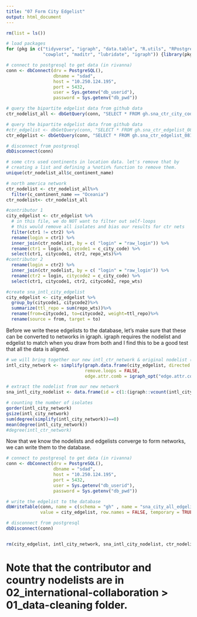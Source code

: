 ```yaml
---
title: "07 Form City Edgelist"
output: html_document
---
```


```r
rm(list = ls())

# load packages 
for (pkg in c("tidyverse", "igraph", "data.table", "R.utils", "RPostgreSQL", "countrycode",
              "cowplot", "maditr", "lubridate", "igraph")) {library(pkg, character.only = TRUE)}

# connect to postgresql to get data (in rivanna)
conn <- dbConnect(drv = PostgreSQL(), 
                  dbname = "sdad", 
                  host = "10.250.124.195", 
                  port = 5432, 
                  user = Sys.getenv("db_userid"), 
                  password = Sys.getenv("db_pwd"))

# query the bipartite edgelist data from github data  
ctr_nodelist_all <- dbGetQuery(conn, "SELECT * FROM gh.sna_ctr_city_codes")

# query the bipartite edgelist data from github data  
#ctr_edgelist <- dbGetQuery(conn, "SELECT * FROM gh.sna_ctr_edgelist_08")
ctr_edgelist <- dbGetQuery(conn, "SELECT * FROM gh.sna_ctr_edgelist_0819")

# disconnect from postgresql
dbDisconnect(conn)
```

```r
# some ctrs used continents in location data. let's remove that by 
# creating a list and defining a %notin% function to remove them. 
unique(ctr_nodelist_all$c_continent_name)

# north america network
ctr_nodelist <- ctr_nodelist_all%>%
  filter(c_continent_name == "Oceania")
ctr_nodelist<- ctr_nodelist_all

#contributor 1
city_edgelist <- ctr_edgelist %>% 
  # in this file, we do NOT want to filter out self-loops 
  # this would remove all isolates and bias our results for ctr nets 
  filter(ctr1 != ctr2) %>% 
  rename(login = ctr1) %>% 
  inner_join(ctr_nodelist, by = c( "login" = "raw_login")) %>% 
  rename(ctr1 = login, citycode1 = c_city_code) %>% 
  select(ctr1, citycode1, ctr2, repo_wts)%>%
#contributor 2
  rename(login = ctr2) %>% 
  inner_join(ctr_nodelist, by = c( "login" = "raw_login")) %>% 
  rename(ctr2 = login, citycode2 = c_city_code) %>%  
  select(ctr1, citycode1, ctr2, citycode2, repo_wts) 

#create sna_intl_city_edgelist
city_edgelist <- city_edgelist %>%
  group_by(citycode1, citycode2)%>%
  summarize(ttl_repo = sum(repo_wts))%>%
  rename(from=citycode1, to=citycode2, weight=ttl_repo)%>% 
  rename(source = from, target = to)
```


Before we write these edgelists to the database, let's make sure that these can be converted to networks in igraph. igraph requires the nodelist and edgelist to match when you draw from both and I find this to be a good test that all the data is aligned. 

```r

# we will bring together our new intl_ctr_network & original nodelist (without the country_codes split into new rows)
intl_city_network <- simplify(graph.data.frame(city_edgelist, directed = F),
                              remove.loops = FALSE,
                              edge.attr.comb = igraph_opt("edge.attr.comb"))

# extract the nodelist from our new network  
sna_intl_city_nodelist <- data.frame(id = c(1:(igraph::vcount(intl_city_network))), login = igraph::V(intl_city_network)$name)

# counting the number of isolates 
gorder(intl_city_network) 
gsize(intl_city_network)
sum(degree(simplify(intl_city_network))==0)
mean(degree(intl_city_network))
#degree(intl_ctr_network)

```

Now that we know the nodelists and edgelists converge to form networks, we can write them to the database.

```r

# connect to postgresql to get data (in rivanna)
conn <- dbConnect(drv = PostgreSQL(), 
                  dbname = "sdad", 
                  host = "10.250.124.195", 
                  port = 5432, 
                  user = Sys.getenv("db_userid"), 
                  password = Sys.getenv("db_pwd"))

# write the edgelist to the database
dbWriteTable(conn, name = c(schema = "gh" , name = "sna_city_all_edgelist_0819"), 
             value = city_edgelist, row.names = FALSE, temporary = TRUE)

# disconnect from postgresql
dbDisconnect(conn)


rm(city_edgelist, intl_city_network, sna_intl_city_nodelist, ctr_nodelist, city_nodelist)
```

# Note that the contributor and country nodelists are in 02_international-collaboration > 01_data-cleaning folder. 






